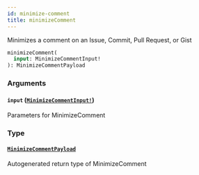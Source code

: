 ```yaml
---
id: minimize-comment
title: minimizeComment
---
```


Minimizes a comment on an Issue, Commit, Pull Request, or Gist

```graphql
minimizeComment(
  input: MinimizeCommentInput!
): MinimizeCommentPayload

```

### Arguments

#### `input` ([`MinimizeCommentInput!`](/docs/api/inputs/minimize-comment-input))

Parameters for MinimizeComment

### Type

#### [`MinimizeCommentPayload`](/docs/api/objects/minimize-comment-payload)

Autogenerated return type of MinimizeComment
